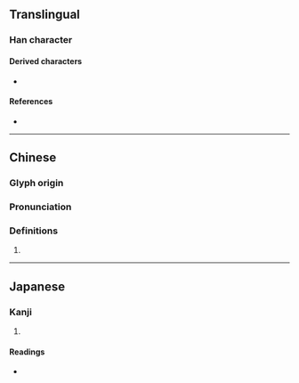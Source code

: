 {{character info}}
==Translingual==

===Han character===
{{Han char|rn=75|rad=木|as=15|sn=19|four=60904|canj=WWWD|ids=⿱畾木}}

====Derived characters====
* {{l|mul|[[蘽]]}}

====References====
* {{Han ref|kx=0560.020|dkj=15795|dj=0949.100|hdz=21313.140|uh=6AD0|ud=27344|bh=F254|bd=62036}}

----

==Chinese==
{{zh-forms}}

===Glyph origin===
{{Han etym}}

===Pronunciation===
{{zh-pron
|m=lěi
|c=leoi4,leoi5
|mn=
|mc=y
|oc=y
|cat=
}}

===Definitions===
{{zh-hanzi}}

# {{rfdef|zh|sort=木15}}

----

==Japanese==

===Kanji===
{{ja-kanji|grade=|rs=木15}}

# {{rfdef|ja|sort=木15}}

====Readings====
* {{ja-readings|on=[[るい]] (rui), [[らい]] (rai)|kun=[[ふじ]] (fuji)}}
